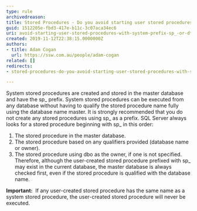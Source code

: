 ```yaml
---
type: rule
archivedreason:
title: Stored Procedures - Do you avoid starting user stored procedures with system prefix "sp_" or "dt_"?
guid: 1512205e-fbd3-417e-b11c-3c07aca34ec6
uri: avoid-starting-user-stored-procedures-with-system-prefix-sp_-or-dt_
created: 2019-11-12T22:38:15.0000000Z
authors:
- title: Adam Cogan
  url: https://ssw.com.au/people/adam-cogan
related: []
redirects:
- stored-procedures-do-you-avoid-starting-user-stored-procedures-with-system-prefix-sp_-or-dt_

---
```


System stored procedures are created and stored in the master database and have the sp\_ prefix. System stored procedures can be executed from any database without having to qualify the stored procedure name fully using the database name master. It is strongly recommended that you do not create any stored procedures using sp\_ as a prefix. SQL Server always looks for a stored procedure beginning with sp\_ in this order:

1. The stored procedure in the master database.
2. The stored procedure based on any qualifiers provided (database name or owner).
3. The stored procedure using dbo as the owner, if one is not specified.
Therefore, although the user-created stored procedure prefixed with sp\_ may exist in the current database, the master database is always checked first, even if the stored procedure is qualified with the database name.

**Important:**  If any user-created stored procedure has the same name as a system stored procedure, the user-created stored procedure will never be executed.